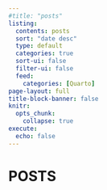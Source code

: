 ```yaml
---
#title: "posts"
listing:
  contents: posts
  sort: "date desc"
  type: default
  categories: true
  sort-ui: false
  filter-ui: false
  feed: 
    categories: [Quarto]
page-layout: full
title-block-banner: false
knitr:
  opts_chunk: 
    collapse: true
execute: 
  echo: false
---
```


# [POSTS]{.second-color}